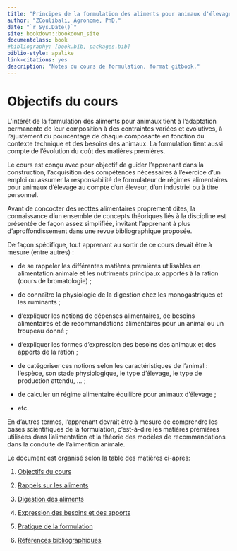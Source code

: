```yaml
--- 
title: "Principes de la formulation des aliments pour animaux d'élevage"
author: "ZCoulibali, Agronome, PhD."
date: "`r Sys.Date()`"
site: bookdown::bookdown_site
documentclass: book
#bibliography: [book.bib, packages.bib]
biblio-style: apalike
link-citations: yes
description: "Notes du cours de formulation, format gitbook."
---
```


# Objectifs du cours

L’intérêt de la formulation des aliments pour animaux tient à l’adaptation permanente de leur composition à des contraintes variées et évolutives, à l’ajustement du pourcentage de chaque composante en fonction du contexte technique et des besoins des animaux. La formulation tient aussi compte de l'évolution du coût des matières premières.

Le cours est conçu avec pour objectif de guider l’apprenant dans la construction, l’acquisition des compétences nécessaires à l'exercice d'un emploi ou assumer la responsabilité de formulateur de régimes alimentaires pour animaux d’élevage au compte d’un éleveur, d’un industriel ou à titre personnel.

Avant de concocter des recttes alimentaires proprement dites, la connaissance d’un ensemble de concepts théoriques liés à la discipline est présentée de façon assez simplifiée, invitant l’apprenant à plus d’aproffondissement dans une revue bibliographique proposée. 

De façon spécifique, tout apprenant au sortir de ce cours devait être à mesure (entre autres) :

-	de se rappeler les différentes matières premières utilisables en alimentation animale et les nutriments principaux apportés à la ration (cours de bromatologie) ;

-	de connaître la physiologie de la digestion chez les monogastriques et les ruminants ;

-	d’expliquer les notions de dépenses alimentaires, de besoins alimentaires et de recommandations alimentaires pour un animal ou un troupeau donné ;

-	d’expliquer les formes d’expression des besoins des animaux et des apports de la ration ;

-	de catégoriser ces notions selon les caractéristiques de l’animal : l’espèce, son stade physiologique, le type d’élevage, le type de production attendu, … ;

-	de calculer un régime alimentaire équilibré pour animaux d’élevage ;

-	etc.

En d’autres termes, l’apprenant devrait être à mesure de comprendre les bases scientifiques de la formulation, c’est-à-dire les matières premières utilisées dans l’alimentation et la théorie des modèles de recommandations dans la conduite de l’alimention animale.

Le document est organisé selon la table des matières ci-après:

1. [Objectifs du cours]()

2. [Rappels sur les aliments]()

3. [Digestion des aliments]()

4. [Expression des besoins et des apports]()

5. [Pratique de la formulation]()

6. [Références bibliographiques]()
